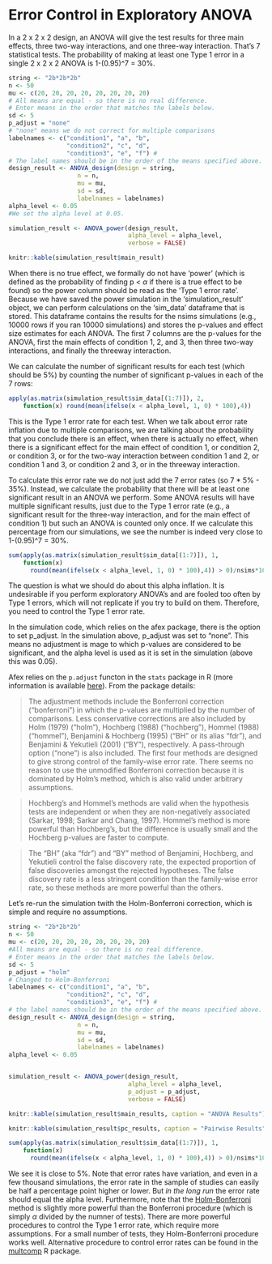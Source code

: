 # Error Control in Exploratory ANOVA

In a 2 x 2 x 2 design, an ANOVA will give the test results for three main effects, three two-way interactions, and one three-way interaction. That’s 7 statistical tests. The probability of making at least one Type 1 error in a single 2 x 2 x 2 ANOVA is 1-(0.95)^7 = 30%.



```r
string <- "2b*2b*2b"
n <- 50
mu <- c(20, 20, 20, 20, 20, 20, 20, 20) 
# All means are equal - so there is no real difference.
# Enter means in the order that matches the labels below.
sd <- 5
p_adjust = "none"
# "none" means we do not correct for multiple comparisons
labelnames <- c("condition1", "a", "b", 
                "condition2", "c", "d", 
                "condition3", "e", "f") #
# The label names should be in the order of the means specified above.
design_result <- ANOVA_design(design = string,
                   n = n, 
                   mu = mu, 
                   sd = sd, 
                   labelnames = labelnames)
alpha_level <- 0.05
#We set the alpha level at 0.05. 

simulation_result <- ANOVA_power(design_result,
                                 alpha_level = alpha_level,
                                 verbose = FALSE)
```

```r
knitr::kable(simulation_result$main_result)
```

When there is no true effect, we formally do not have 'power' (which is defined as the probability of finding p < $\alpha$ if there is a true effect to be found) so the power column should be read as the 'Type 1 error rate'. Because we have saved the power simulation in the 'simulation_result' object, we can perform calculations on the 'sim_data' dataframe that is stored. This dataframe contains the results for the nsims simulations (e.g., 10000 rows if you ran 10000 simulations) and stores the p-values and effect size estimates for each ANOVA. The first 7 columns are the p-values for the ANOVA, first the main effects of condition 1, 2, and 3, then three two-way interactions, and finally the threeway interaction.

We can calculate the number of significant results for each test (which should be 5%) by counting the number of significant p-values in each of the 7 rows:

```r
apply(as.matrix(simulation_result$sim_data[(1:7)]), 2, 
    function(x) round(mean(ifelse(x < alpha_level, 1, 0) * 100),4))
```

This is the Type 1 error rate for each test. When we talk about error rate inflation due to multiple comparisons, we are talking about the probability that you conclude there is an effect, when there is actually no effect, when there is a significant effect for the main effect of condition 1, or condition 2, or condition 3, or for the two-way interaction between condition 1 and 2, or condition 1 and 3, or condition 2 and 3, or in the threeway interaction. 

To calculate this error rate we do not just add the 7 error rates (so 7 * 5% - 35%). Instead, we calculate the probability that there will be at least one significant result in an ANOVA we perform. Some ANOVA results will have multiple significant results, just due to the Type 1 error rate (e.g., a significant result for the three-way interaction, and for the main effect of condition 1) but such an ANOVA is counted only once. If we calculate this percentage from our simulations, we see the number is indeed very close to 1-(0.95)^7 = 30%.  

```r
sum(apply(as.matrix(simulation_result$sim_data[(1:7)]), 1, 
    function(x) 
      round(mean(ifelse(x < alpha_level, 1, 0) * 100),4)) > 0)/nsims*100
```

The question is what we should do about this alpha inflation. It is undesirable if you perform exploratory ANOVA's and are fooled too often by Type 1 errors, which will not replicate if you try to build on them. Therefore, you need to control the Type 1 error rate. 

In the simulation code, which relies on the afex package, there is the option to set p_adjust. In the simulation above, p_adjust was set to "none". This means no adjustment is mage to which p-values are considered to be significant, and the alpha level is used as it is set in the simulation (above this was 0.05).

Afex relies on the `p.adjust` functon in the `stats` package in R (more information is available [here](https://www.rdocumentation.org/packages/stats/versions/3.1.1/topics/p.adjust)). From the package details: 

>The adjustment methods include the Bonferroni correction ("bonferroni") in which the p-values are multiplied by the number of comparisons. Less conservative corrections are also included by Holm (1979) ("holm"), Hochberg (1988) ("hochberg"), Hommel (1988) ("hommel"), Benjamini & Hochberg (1995) ("BH" or its alias "fdr"), and Benjamini & Yekutieli (2001) ("BY"), respectively. A pass-through option ("none") is also included.  The first four methods are designed to give strong control of the family-wise error rate. There seems no reason to use the unmodified Bonferroni correction because it is dominated by Holm's method, which is also valid under arbitrary assumptions.

>Hochberg's and Hommel's methods are valid when the hypothesis tests are independent or when they are non-negatively associated (Sarkar, 1998; Sarkar and Chang, 1997). Hommel's method is more powerful than Hochberg's, but the difference is usually small and the Hochberg p-values are faster to compute.

>The "BH" (aka "fdr") and "BY" method of Benjamini, Hochberg, and Yekutieli control the false discovery rate, the expected proportion of false discoveries amongst the rejected hypotheses. The false discovery rate is a less stringent condition than the family-wise error rate, so these methods are more powerful than the others.

Let's re-run the simulation twith the Holm-Bonferroni correction, which is simple and require no assumptions.

```r
string <- "2b*2b*2b"
n <- 50
mu <- c(20, 20, 20, 20, 20, 20, 20, 20) 
#All means are equal - so there is no real difference.
# Enter means in the order that matches the labels below.
sd <- 5
p_adjust = "holm"
# Changed to Holm-Bonferroni
labelnames <- c("condition1", "a", "b", 
                "condition2", "c", "d", 
                "condition3", "e", "f") #
# the label names should be in the order of the means specified above.
design_result <- ANOVA_design(design = string,
                   n = n, 
                   mu = mu, 
                   sd = sd, 
                   labelnames = labelnames)
alpha_level <- 0.05


simulation_result <- ANOVA_power(design_result, 
                                 alpha_level = alpha_level,
                                 p_adjust = p_adjust,
                                 verbose = FALSE)
```

```r
knitr::kable(simulation_result$main_results, caption = "ANOVA Results")
```

```r
knitr::kable(simulation_result$pc_results, caption = "Pairwise Results")
```

```r
sum(apply(as.matrix(simulation_result$sim_data[(1:7)]), 1, 
    function(x) 
      round(mean(ifelse(x < alpha_level, 1, 0) * 100),4)) > 0)/nsims*100
```

We see it is close to 5%. Note that error rates have variation, and even in a few thousand simulations, the error rate in the sample of studies can easily be half a percentage point higher or lower. But *in the long run* the error rate should equal the alpha level. Furthermore, note that the [Holm-Bonferroni](https://en.wikipedia.org/wiki/Holm%E2%80%93Bonferroni_method) method is slightly more powerful than the Bonferroni procedure (which is simply $\alpha$ divided by the numner of tests). There are more powerful procedures to control the Type 1 error rate, which require more assumptions. For a small number of tests, they Holm-Bonferroni procedure works well. Alternative procedure to control error rates can be found in the [multcomp](https://cran.r-project.org/web/packages/multcomp/index.html) R package.  